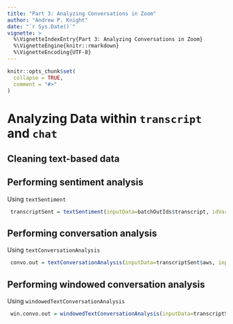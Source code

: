 ```yaml
---
title: "Part 3: Analyzing Conversations in Zoom"
author: "Andrew P. Knight"
date: "`r Sys.Date()`"
vignette: >
  %\VignetteIndexEntry{Part 3: Analyzing Conversations in Zoom}
  %\VignetteEngine{knitr::rmarkdown}
  %\VignetteEncoding{UTF-8}
---
```


```r
knitr::opts_chunk$set(
  collapse = TRUE,
  comment = "#>"
)
```


# Analyzing Data within `transcript` and `chat`

## Cleaning text-based data

## Performing sentiment analysis

Using `textSentiment`

```r
 transcriptSent = textSentiment(inputData=batchOutIds$transcript, idVar=c('utteranceId'), textVar='utteranceMessage', sentMethods=c('aws', 'syuzhet'), appendOut=FALSE, languageCodeVar='utteranceLanguage')
```

## Performing conversation analysis

Using `textConversationAnalysis`

```r
 convo.out = textConversationAnalysis(inputData=transcriptSent$aws, inputType='transcript', meetingId='batchMeetingId', speakerId='indivId', sentMethod="aws")
```

## Performing windowed conversation analysis

Using `windowedTextConversationAnalysis`

```r
 win.convo.out = windowedTextConversationAnalysis(inputData=transcriptSent$aws, inputType='transcript', meetingId='batchMeetingId', speakerId='indivId', sentMethod="aws", timeVar="utteranceStartSeconds", windowSize=600)
```
